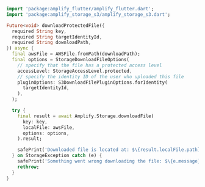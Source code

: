 ```dart
import 'package:amplify_flutter/amplify_flutter.dart';
import 'package:amplify_storage_s3/amplify_storage_s3.dart';

Future<void> downloadProtectedFile({
  required String key,
  required String targetIdentityId,
  required String downloadPath,
}) async {
  final awsFile = AWSFile.fromPath(downloadPath);
  final options = StorageDownloadFileOptions(
    // specify that the file has a protected access level
    accessLevel: StorageAccessLevel.protected,
    // specify the identity ID of the user who uploaded this file
    pluginOptions: S3DownloadFilePluginOptions.forIdentity(
      targetIdentityId,
    ),
  );

  try {
    final result = await Amplify.Storage.downloadFile(
      key: key,
      localFile: awsFile,
      options: options,
    ).result;

    safePrint('Downloaded file is located at: $\{result.localFile.path}');
  } on StorageException catch (e) {
    safePrint('Something went wrong downloading the file: $\{e.message}');
    rethrow;
  }
}
```
